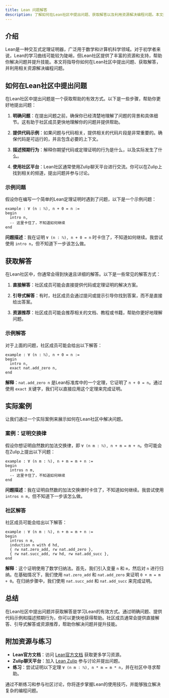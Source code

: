 ```yaml
---
title: Lean 问题解答
description: 了解如何在Lean社区中提出问题、获取解答以及利用资源解决编程问题。本文适合初学者，包含实际案例和代码示例。
---
```


## 介绍

Lean是一种交互式定理证明器，广泛用于数学和计算机科学领域。对于初学者来说，Lean的学习曲线可能较为陡峭，但Lean社区提供了丰富的资源和支持，帮助你解决问题并提升技能。本文将指导你如何在Lean社区中提出问题、获取解答，并利用相关资源解决编程问题。

## 如何在Lean社区中提出问题

在Lean社区中提出问题是一个获取帮助的有效方式。以下是一些步骤，帮助你更好地提出问题：

1. **明确问题**：在提出问题之前，确保你已经清楚地理解了问题的背景和具体细节。这有助于社区成员更快地理解你的问题并提供帮助。

2. **提供代码示例**：如果问题与代码相关，提供相关的代码片段是非常重要的。确保代码是可运行的，并且包含必要的上下文。

3. **描述预期行为**：解释你期望代码或定理证明的行为是什么，以及实际发生了什么。

4. **使用社区平台**：Lean社区通常使用Zulip聊天平台进行交流。你可以在Zulip上找到相关的频道，提出问题并参与讨论。

### 示例问题

假设你在编写一个简单的Lean定理证明时遇到了问题，以下是一个示例问题：

```lean
example : ∀ (n : ℕ), n + 0 = n :=
begin
  intro n,
  -- 这里卡住了，不知道如何继续
end
```

**问题描述**：我在证明 `∀ (n : ℕ), n + 0 = n` 时卡住了，不知道如何继续。我尝试使用 `intro n`，但不知道下一步该怎么做。

## 获取解答

在Lean社区中，你通常会得到快速且详细的解答。以下是一些常见的解答方式：

1. **直接解答**：社区成员可能会直接提供代码或定理证明的解决方案。

2. **引导式解答**：有时，社区成员会通过提问或提示引导你找到答案，而不是直接给出答案。

3. **资源推荐**：社区成员可能会推荐相关的文档、教程或书籍，帮助你更好地理解问题。

### 示例解答

对于上面的问题，社区成员可能会给出以下解答：

```lean
example : ∀ (n : ℕ), n + 0 = n :=
begin
  intro n,
  exact nat.add_zero n,
end
```

**解释**：`nat.add_zero n` 是Lean标准库中的一个定理，它证明了 `n + 0 = n`。通过使用 `exact` 关键字，我们可以直接应用这个定理来完成证明。

## 实际案例

让我们通过一个实际案例来展示如何在Lean社区中解决问题。

### 案例：证明交换律

假设你想证明自然数的加法交换律，即 `∀ (n m : ℕ), n + m = m + n`。你可能会在Zulip上提出以下问题：

```lean
example : ∀ (n m : ℕ), n + m = m + n :=
begin
  intros n m,
  -- 这里卡住了，不知道如何继续
end
```

**问题描述**：我在证明自然数的加法交换律时卡住了，不知道如何继续。我尝试使用 `intros n m`，但不知道下一步该怎么做。

### 社区解答

社区成员可能会给出以下解答：

```lean
example : ∀ (n m : ℕ), n + m = m + n :=
begin
  intros n m,
  induction n with d hd,
  { rw nat.zero_add, rw nat.add_zero },
  { rw nat.succ_add, rw hd, rw nat.add_succ },
end
```

**解释**：这个证明使用了数学归纳法。首先，我们引入变量 `n` 和 `m`，然后对 `n` 进行归纳。在基础情况下，我们使用 `nat.zero_add` 和 `nat.add_zero` 来证明 `0 + m = m + 0`。在归纳步骤中，我们使用 `nat.succ_add` 和 `nat.add_succ` 来完成证明。

## 总结

在Lean社区中提出问题并获取解答是学习Lean的有效方式。通过明确问题、提供代码示例和描述预期行为，你可以更快地获得帮助。社区成员通常会提供直接解答、引导式解答或资源推荐，帮助你解决问题并提升技能。

## 附加资源与练习

- **Lean官方文档**：访问 [Lean官方文档](https://leanprover.github.io/) 获取更多学习资源。
- **Zulip聊天平台**：加入 [Lean Zulip](https://leanprover.zulipchat.com/) 参与讨论并提出问题。
- **练习**：尝试证明以下定理 `∀ (n m : ℕ), n * m = m * n`，并在社区中寻求帮助。

通过不断练习和参与社区讨论，你将逐步掌握Lean的使用技巧，并能够独立解决复杂的编程问题。